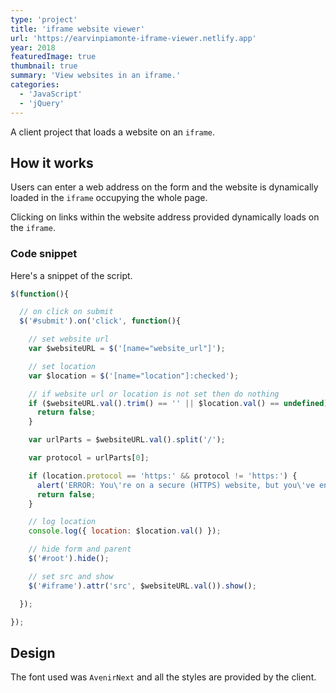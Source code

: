 ```yaml
---
type: 'project'
title: 'iframe website viewer'
url: 'https://earvinpiamonte-iframe-viewer.netlify.app'
year: 2018
featuredImage: true
thumbnail: true
summary: 'View websites in an iframe.'
categories:
  - 'JavaScript'
  - 'jQuery'
---
```


A client project that loads a website on an `iframe`.

## How it works

Users can enter a web address on the form and the website is dynamically loaded in the `iframe` occupying the whole page.

Clicking on links within the website address provided dynamically loads on the `iframe`.

### Code snippet

Here's a snippet of the script.

```js:script.js
$(function(){

  // on click on submit
  $('#submit').on('click', function(){

    // set website url
    var $websiteURL = $('[name="website_url"]');

    // set location
    var $location = $('[name="location"]:checked');

    // if website url or location is not set then do nothing
    if ($websiteURL.val().trim() == '' || $location.val() == undefined) {
      return false;
    }

    var urlParts = $websiteURL.val().split('/');

    var protocol = urlParts[0];

    if (location.protocol == 'https:' && protocol != 'https:') {
      alert('ERROR: You\'re on a secure (HTTPS) website, but you\'ve entered a non-secure site.');
      return false;
    }

    // log location
    console.log({ location: $location.val() });

    // hide form and parent
    $('#root').hide();

    // set src and show
    $('#iframe').attr('src', $websiteURL.val()).show();

  });

});

```

## Design

The font used was `AvenirNext` and all the styles are provided by the client.
